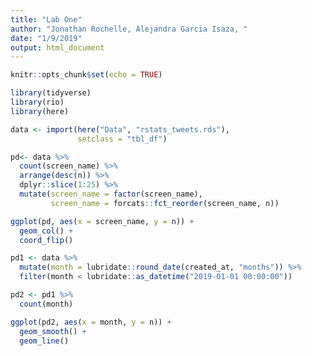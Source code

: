 ```yaml
---
title: "Lab One"
author: "Jonathan Rochelle, Alejandra Garcia Isaza, "
date: "1/9/2019"
output: html_document
---
```


```r
knitr::opts_chunk$set(echo = TRUE)
```

```r
library(tidyverse)
library(rio)
library(here)
```

```r
data <- import(here("Data", "rstats_tweets.rds"),
               setclass = "tbl_df")
```

```r
pd<- data %>%
  count(screen_name) %>%
  arrange(desc(n)) %>%
  dplyr::slice(1:25) %>%
  mutate(screen_name = factor(screen_name), 
         screen_name = forcats::fct_reorder(screen_name, n))

ggplot(pd, aes(x = screen_name, y = n)) +
  geom_col() +
  coord_flip()
```

```r
pd1 <- data %>% 
  mutate(month = lubridate::round_date(created_at, "months")) %>% 
  filter(month < lubridate::as_datetime("2019-01-01 00:00:00")) 

pd2 <- pd1 %>% 
  count(month)
```

```r
ggplot(pd2, aes(x = month, y = n)) +
  geom_smooth() +
  geom_line()
```

